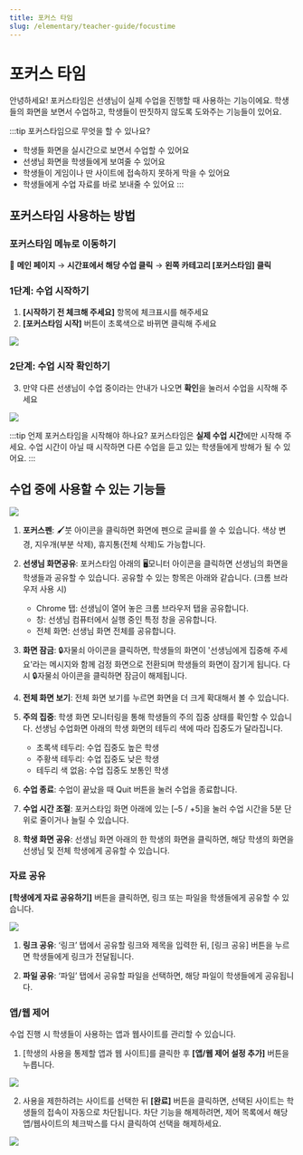 ```yaml
---
title: 포커스 타임
slug: /elementary/teacher-guide/focustime
---
```



# 포커스 타임

안녕하세요!
포커스타임은 선생님이 실제 수업을 진행할 때 사용하는 기능이에요.
학생들의 화면을 보면서 수업하고, 학생들이 딴짓하지 않도록 도와주는 기능들이 있어요.

:::tip 포커스타임으로 무엇을 할 수 있나요?

- 학생들 화면을 실시간으로 보면서 수업할 수 있어요
- 선생님 화면을 학생들에게 보여줄 수 있어요
- 학생들이 게임이나 딴 사이트에 접속하지 못하게 막을 수 있어요
- 학생들에게 수업 자료를 바로 보내줄 수 있어요
  :::

## 포커스타임 사용하는 방법

### 포커스타임 메뉴로 이동하기

📍 **메인 페이지** → **시간표에서 해당 수업 클릭** → **왼쪽 카테고리 [포커스타임] 클릭**

### 1단계: 수업 시작하기

1. **[시작하기 전 체크해 주세요]** 항목에 체크표시를 해주세요
2. **[포커스타임 시작]** 버튼이 초록색으로 바뀌면 클릭해 주세요

<Image src="/img/kr/elementary/teacher/05-01.jpg" size="lg" />

### 2단계: 수업 시작 확인하기

3. 만약 다른 선생님이 수업 중이라는 안내가 나오면 **확인**을 눌러서 수업을 시작해 주세요

<Image src="/img/kr/elementary/teacher/05-02.jpg" size="sm" />

:::tip 언제 포커스타임을 시작해야 하나요?
포커스타임은 **실제 수업 시간**에만 시작해 주세요.
수업 시간이 아닐 때 시작하면 다른 수업을 듣고 있는 학생들에게 방해가 될 수 있어요.
:::

## 수업 중에 사용할 수 있는 기능들

<Image src="/img/kr/elementary/teacher/05-03.jpg" size="lg" />

1. **포커스펜**: 🖌️붓 아이콘을 클릭하면 화면에 펜으로 글씨를 쓸 수 있습니다. 색상 변경, 지우개(부분 삭제), 휴지통(전체 삭제)도 가능합니다.

2. **선생님 화면공유**: 포커스타임 아래의 🖥️모니터 아이콘을 클릭하면 선생님의 화면을 학생들과 공유할 수 있습니다. 공유할 수 있는 항목은 아래와 같습니다.
   (크롬 브라우저 사용 시)

   - Chrome 탭: 선생님이 열어 놓은 크롬 브라우저 탭을 공유합니다.
   - 창: 선생님 컴퓨터에서 실행 중인 특정 창을 공유합니다.
   - 전체 화면: 선생님 화면 전체를 공유합니다.

3. **화면 잠금**: 🔒자물쇠 아이콘을 클릭하면, 학생들의 화면이 '선생님에게 집중해 주세요'라는 메시지와 함께 검정 화면으로 전환되며 학생들의 화면이 잠기게 됩니다. 다시 🔒자물쇠 아이콘을 클릭하면 잠금이 해제됩니다.

4. **전체 화면 보기**: 전체 화면 보기를 누르면 화면을 더 크게 확대해서 볼 수 있습니다.

5. **주의 집중**: 학생 화면 모니터링을 통해 학생들의 주의 집중 상태를 확인할 수 있습니다. 선생님 수업화면 아래의 학생 화면의 테두리 색에 따라 집중도가 달라집니다.

   - 초록색 테두리: 수업 집중도 높은 학생
   - 주황색 테두리: 수업 집중도 낮은 학생
   - 테두리 색 없음: 수업 집중도 보통인 학생

6. **수업 종료**: 수업이 끝났을 때 Quit 버튼을 눌러 수업을 종료합니다.

7. **수업 시간 조절**: 포커스타임 화면 아래에 있는 [–5 / +5]을 눌러 수업 시간을 5분 단위로 줄이거나 늘릴 수 있습니다.

8. **학생 화면 공유**: 선생님 화면 아래의 한 학생의 화면을 클릭하면, 해당 학생의 화면을 선생님 및 전체 학생에게 공유할 수 있습니다.

### 자료 공유

**[학생에게 자료 공유하기]** 버튼을 클릭하면, 링크 또는 파일을 학생들에게 공유할 수 있습니다.

<Image src="/img/kr/elementary/teacher/05-04.jpg" size="lg" />

1. **링크 공유**: ‘링크’ 탭에서 공유할 링크와 제목을 입력한 뒤, [링크 공유] 버튼을 누르면 학생들에게 링크가 전달됩니다.

2. **파일 공유**: ‘파일’ 탭에서 공유할 파일을 선택하면, 해당 파일이 학생들에게 공유됩니다.

### 앱/웹 제어

수업 진행 시 학생들이 사용하는 앱과 웹사이트를 관리할 수 있습니다.

1. [학생의 사용을 통제할 앱과 웹 사이트]를 클릭한 후 **[앱/웹 제어 설정 추가]** 버튼을 누릅니다.

<Image src="/img/kr/elementary/teacher/05-05.jpg" size="lg" />

2. 사용을 제한하려는 사이트를 선택한 뒤 **[완료]** 버튼을 클릭하면, 선택된 사이트는 학생들의 접속이 자동으로 차단됩니다. 차단 기능을 해제하려면, 제어 목록에서 해당 앱/웹사이트의 체크박스를 다시 클릭하여 선택을 해제하세요.

<Image src="/img/kr/elementary/teacher/05-06.jpg" size="lg" />
